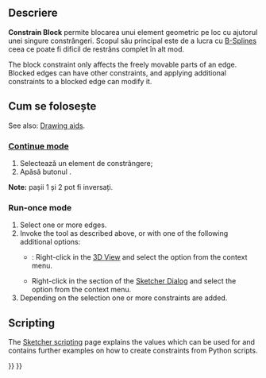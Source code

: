 <languages/>

{{Docnav
|[[Sketcher_ConstrainSymmetric|Symmetric Constraint]]
|[[Sketcher_ConstrainSnellsLaw|Refraction Constraint]]
|[[Sketcher_Workbench|Sketcher]]
|IconL=Constraint_Symmetric.svg
|IconR=Sketcher_ConstrainSnellsLaw.svg‎
|IconC=Workbench_Sketcher.svg
}}

<div class="mw-translate-fuzzy">
{{GuiCommand/ro
|Name=Sketcher ConstrainBlock
|Name/ro=Constrângere de blocare
|Workbenches=[[Sketcher Workbench/ro|Sketcher]]
|MenuLocation=Sketch → Constrângeri desenator → Constrain Block
|SeeAlso=[[Sketcher_ConstrainLock/ro|Constrângere fixă]]
}}
</div>

<span id="Description"></span>
==Descriere==

<div class="mw-translate-fuzzy">
'''Constrain Block''' permite blocarea unui element geometric pe loc cu ajutorul unei  singure constrângeri. Scopul său principal este de a lucra cu [[Sketcher_CreateBSpline|B-Splines]] ceea ce poate fi dificil de restrâns complet în alt mod.
</div>

The block constraint only affects the freely movable parts of an edge. Blocked edges can have other constraints, and applying additional constraints to a blocked edge can modify it.

<span id="Usage"></span>
<div class="mw-translate-fuzzy">
== Cum se folosește ==
</div>

See also: [[Sketcher_Workbench#Drawing_aids|Drawing aids]].

===[[Sketcher_Workbench#Continue_modes|Continue mode]]===

<div class="mw-translate-fuzzy">
# Selectează un element de constrângere;
# Apăsă butonul  {{KEY|[[File:Sketcher ConstrainBlock.png|24px]] '''Constrain Block'''}} .
'''Note:''' pașii 1 și 2 pot fi inversați.
</div>

===Run-once mode===

# Select one or more edges.
# Invoke the tool as described above, or with one of the following additional options:
#* {{Version|1.0}}: Right-click in the [[3D_View|3D View]] and select the {{MenuCommand|[[Image:Sketcher_ConstrainBlock.svg|16px]] Block Constraint}} option from the context menu.
#* Right-click in the {{MenuCommand|Elements}} section of the [[Sketcher_Dialog|Sketcher Dialog]] and select the {{MenuCommand|[[Image:Sketcher_ConstrainBlock.svg|16px]] Block Constraint}} option from the context menu.
# Depending on the selection one or more constraints are added.

== Scripting ==

{{Code|code=Sketch.addConstraint(Sketcher.Constraint('Block', Edge))}}

The [[Sketcher_scripting|Sketcher scripting]] page explains the values which can be used for {{incode|Edge}} and contains further examples on how to create constraints from Python scripts.


{{Docnav
|[[Sketcher_ConstrainSymmetric|Symmetric Constraint]]
|[[Sketcher_ConstrainSnellsLaw|Refraction Constraint]]
|[[Sketcher_Workbench|Sketcher]]
|IconL=Constraint_Symmetric.svg
|IconR=Sketcher_ConstrainSnellsLaw.svg‎
|IconC=Workbench_Sketcher.svg
}}

{{Sketcher_Tools_navi{{#translation:}}}}
{{Userdocnavi{{#translation:}}}}